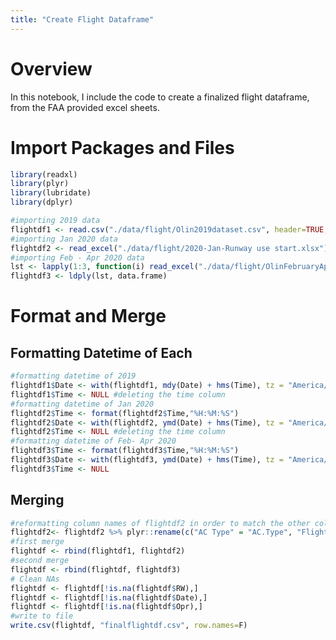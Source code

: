 ```yaml
---
title: "Create Flight Dataframe"
---
```


# Overview 

In this notebook, I include the code to create a finalized flight dataframe, from the FAA provided excel sheets. 

# Import Packages and Files 

```r
library(readxl)
library(plyr)
library(lubridate)
library(dplyr)
```


```r
#importing 2019 data 
flightdf1 <- read.csv("./data/flight/Olin2019dataset.csv", header=TRUE, fileEncoding="UTF-8-BOM")
#importing Jan 2020 data
flightdf2 <- read_excel("./data/flight/2020-Jan-Runway use start.xlsx")
#importing Feb - Apr 2020 data
lst <- lapply(1:3, function(i) read_excel("./data/flight/OlinFebruaryApril2020dataset.xlsx", sheet = i))
flightdf3 <- ldply(lst, data.frame)
```


# Format and Merge 

## Formatting Datetime of Each 
```r
#formatting datetime of 2019
flightdf1$Date <- with(flightdf1, mdy(Date) + hms(Time), tz = "America/New_York") #combining and setting timezone
flightdf1$Time <- NULL #deleting the time column
#formatting datetime of Jan 2020
flightdf2$Time <- format(flightdf2$Time,"%H:%M:%S")
flightdf2$Date <- with(flightdf2, ymd(Date) + hms(Time), tz = "America/New_York") #combining and setting timezone
flightdf2$Time <- NULL #deleting the time column
#formatting datetime of Feb- Apr 2020
flightdf3$Time <- format(flightdf3$Time,"%H:%M:%S")
flightdf3$Date <- with(flightdf3, ymd(Date) + hms(Time), tz = "America/New_York") #combining and setting timezone
flightdf3$Time <- NULL
```

## Merging 

```r
#reformatting column names of flightdf2 in order to match the other column names 
flightdf2<- flightdf2 %>% plyr::rename(c("AC Type" = "AC.Type", "Flight ID" = "Flight.ID","Reg No." = "Reg.No.","Dest/Orig" = "Dest.Orig" ))
#first merge
flightdf <- rbind(flightdf1, flightdf2) 
#second merge 
flightdf <- rbind(flightdf, flightdf3) 
# Clean NAs 
flightdf <- flightdf[!is.na(flightdf$RW),] 
flightdf <- flightdf[!is.na(flightdf$Date),]
flightdf <- flightdf[!is.na(flightdf$Opr),] 
#write to file 
write.csv(flightdf, "finalflightdf.csv", row.names=F)
```